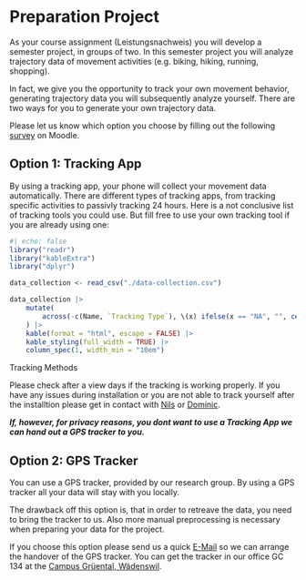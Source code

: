 # Preparation Project {#sec-preperation-project}

As your course assignment (Leistungsnachweis) you will develop a semester project, in groups of two. In this semester project you will analyze trajectory data of movement activities (e.g. biking, hiking, running, shopping). 

In fact, we give you the opportunity to track your own movement behavior, generating trajectory data you will subsequently analyze yourself. There are two ways for you to generate your own trajectory data. 

<!-- During the course, we will give you the opportunity to share your data with the other students in the course, so that the shared data pool for all can grow. -->

Please let us know which option you choose by filling out the following [survey](https://moodle.zhaw.ch/mod/choice/view.php?id=1192128) on Moodle.

## Option 1: Tracking App

By using a tracking app, your phone will collect your movement data automatically. There are different types of tracking apps, from tracking specific activities to passivly tracking 24 hours. Here is a not conclusive list of tracking tools you could use. But fill free to use your own tracking tool if you are already using one:

::: {#tbl-data-collection}

```r
#| echo: false
library("readr")
library("kableExtra")
library("dplyr")

data_collection <- read_csv("./data-collection.csv")

data_collection |>
    mutate(
        across(-c(Name, `Tracking Type`), \(x) ifelse(x == "NA", "", cell_spec("Link", "html", link = x)))
    ) |>
    kable(format = "html", escape = FALSE) |>
    kable_styling(full_width = TRUE) |>
    column_spec(1, width_min = "10em")
```

Tracking Methods

:::

Please check after a view days if the tracking is working properly. If you have any issues during installation or you are not able to track yourself after the installtion please get in contact with [Nils](mailto:rata@zhaw.ch) or [Dominic](mailto:luoe@zhaw.ch).

***If, however, for privacy reasons, you dont want to use a Tracking App we can hand out a GPS tracker to you.***

## Option 2: GPS Tracker 

You can use a GPS tracker, provided by our research group. By using a GPS tracker all your data will stay with you locally. 

The drawback off this option is, that in order to retreave the data, you need to bring the tracker to us. Also more manual preprocessing is necessary when preparing your data for the project.

If you choose this option please send us a quick [E-Mail](mailto:luoe@zhaw.ch) so we can arrange the handover of the GPS tracker. You can get the tracker in our office GC 134 at the [Campus Grüental, Wädenswil](https://goo.gl/maps/xDvGFMBEvwBMdWiz7).